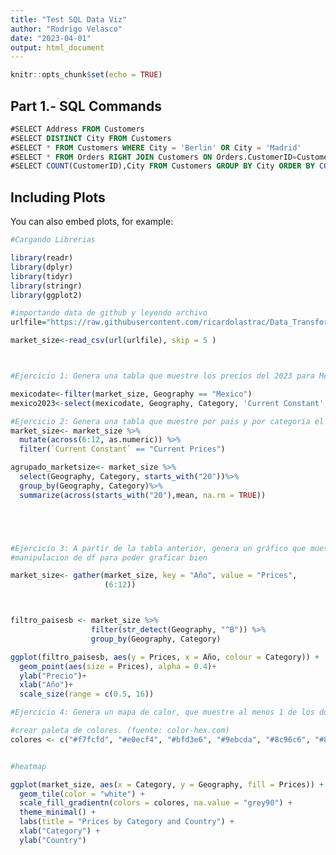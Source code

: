 ---
title: "Test SQL Data Viz"
author: "Rodrigo Velasco"
date: "2023-04-01"
output: html_document
---

```{r setup, include=FALSE}
knitr::opts_chunk$set(echo = TRUE)
```

## Part 1.- SQL Commands


```{SQL}
#SELECT Address FROM Customers
#SELECT DISTINCT City FROM Customers
#SELECT * FROM Customers WHERE City = 'Berlin' OR City = 'Madrid'
#SELECT * FROM Orders RIGHT JOIN Customers ON Orders.CustomerID=Customers.CustomerID;
#SELECT COUNT(CustomerID),City FROM Customers GROUP BY City ORDER BY COUNT(CustomerID) DESC;

```

## Including Plots

You can also embed plots, for example:

```{r}
#Cargando Librerias

library(readr)
library(dplyr)
library(tidyr)
library(stringr)
library(ggplot2)

#importando data de github y leyendo archivo
urlfile="https://raw.githubusercontent.com/ricardolastrac/Data_Transformation_Viz/main/data/Market_size.csv"

market_size<-read_csv(url(urlfile), skip = 5 )



#Ejercicio 1: Genera una tabla que muestre los precios del 2023 para México de todas las categorías de bebidas.

mexicodate<-filter(market_size, Geography == "Mexico")
mexico2023<-select(mexicodate, Geography, Category, 'Current Constant', '2023')

#Ejercicio 2: Genera una tabla que muestre por país y por categoría el precio por litro promedio de bebidas de cada año
market_size<- market_size %>%
  mutate(across(6:12, as.numeric)) %>%
  filter(`Current Constant` == "Current Prices")

agrupado_marketsize<- market_size %>%
  select(Geography, Category, starts_with("20"))%>%
  group_by(Geography, Category)%>%
  summarize(across(starts_with("20"),mean, na.rm = TRUE))





#Ejercicio 3: A partir de la tabla anterior, genera un gráfico que muestre solo los países que inician con la letra “B” y sus precios por año contable.
#manipulacion de df para poder graficar bien

market_size<- gather(market_size, key = "Año", value = "Prices",
                     (6:12))



filtro_paisesb <- market_size %>%
                  filter(str_detect(Geography, "^B")) %>%
                  group_by(Geography, Category)

ggplot(filtro_paisesb, aes(y = Prices, x = Año, colour = Category)) +
  geom_point(aes(size = Prices), alpha = 0.4)+
  ylab("Precio")+
  xlab("Año")+
  scale_size(range = c(0.5, 16)) 

#Ejercicio 4: Genera un mapa de calor, que muestre al menos 1 de los dos valores numéricos de los datos de Market (Litros o Precios) en función de cualquier variable. Se creativo con los colores!

#crear paleta de colores. (fuente: color-hex.com)
colores <- c("#f7fcfd", "#e0ecf4", "#bfd3e6", "#9ebcda", "#8c96c6", "#8c6bb1", "#88419d", "#6e016b")


#heatmap

ggplot(market_size, aes(x = Category, y = Geography, fill = Prices)) +
  geom_tile(color = "white") +
  scale_fill_gradientn(colors = colores, na.value = "grey90") +
  theme_minimal() +
  labs(title = "Prices by Category and Country") +
  xlab("Category") +
  ylab("Country")




```
